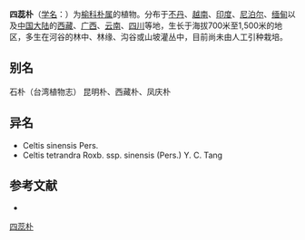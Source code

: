 {{Speciesbox
| name = 四蕊朴
| status = 
| status_system = 
| image = 
| genus = Celtis
| species = tetrandra
| authority = Roxb.
}}

'''四蕊朴'''（[[学名|学名]]：{{lang|la|''Celtis tetrandra''}}）为[[榆科|榆科]][[朴属|朴属]]的植物。分布于[[不丹|不丹]]、[[越南|越南]]、[[印度|印度]]、[[尼泊尔|尼泊尔]]、[[缅甸|缅甸]]以及[[中国大陆|中国大陆]]的[[西藏|西藏]]、[[广西|广西]]、[[云南|云南]]、[[四川|四川]]等地，生长于海拔700米至1,500米的地区，多生在河谷的林中、林缘、沟谷或山坡灌丛中，目前尚未由人工引种栽培。

== 别名 ==
石朴（台湾植物志） 昆明朴、西藏朴、凤庆朴

== 异名 ==
* Celtis sinensis Pers.
* Celtis tetrandra Roxb. ssp. sinensis (Pers.) Y. C. Tang

== 参考文献 ==
<div class="references-small">
* {{cite web| url =http://www.bioinfo.cn/db05/KmzwSpecies.php?action=view&id=22579| title =四蕊朴| work =《中国高等植物数据库全库》| publisher =中国科学院微生物研究所| author =昆明植物研究所| accessdate =2009-02-25| deadurl =yes| archiveurl =https://web.archive.org/web/20160305020413/http://www.bioinfo.cn/db05/KmzwSpecies.php?action=view&id=22579| archivedate =2016-03-05}}
</div>
{{Taxonbar|from=Q10925312}}

[[Category:朴属|四蕊朴]]


{{植物小作品}}